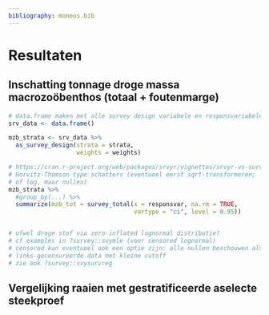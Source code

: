 ```yaml
---
bibliography: moneos.bib
---
```


# Resultaten

## Inschatting tonnage droge massa macrozoöbenthos (totaal + foutenmarge)

```r
# data.frame maken met alle survey design variabele en responsvariabelen
srv_data <- data.frame()

mzb_strata <- srv_data %>%
  as_survey_design(strata = strata,
                   weights = weights)

# https://cran.r-project.org/web/packages/srvyr/vignettes/srvyr-vs-survey.html
# Horvitz-Thomson type schatters (eventueel eerst sqrt-transformeren;
# of log, maar nullen)
mzb_strata %>%
  #group_by(...) %>%
  summarize(mzb_tot = survey_total(x = responsvar, na.rm = TRUE,
                                   vartype = "ci", level = 0.95))


# ofwel droge stof via zero-inflated lognormal distributie?
# cf examples in ?survey::svymle (voor censored lognormal)
# censored kan eventueel ook een optie zijn: alle nullen beschouwen als
# links-gecensureerde data met kleine cutoff
# zie ook ?survey::svysurvreg
```

## Vergelijking raaien met gestratificeerde aselecte steekproef
